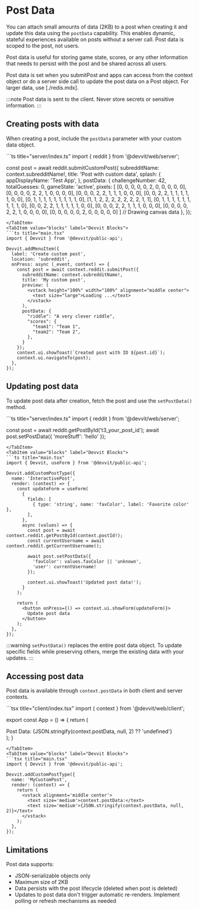 

# Post Data

You can attach small amounts of data (2KB) to a post when creating it and update this data using the `postData` capability. This enables dynamic, stateful experiences available on posts without a server call. Post data is scoped to the post, not users.

Post data is useful for storing game state, scores, or any other information that needs to persist with the post and be shared across all users.

Post data is set when you submitPost and apps can access from the context object or do a server side call to update the post data on a Post object. For larger data, use [./redis.mdx].

:::note
Post data is sent to the client. Never store secrets or sensitive information.
:::

## Creating posts with data
When creating a post, include the `postData` parameter with your custom data object.

<Tabs>
  <TabItem value="web" label="Devvit Web">
  ```ts title="server/index.ts"
  import { reddit } from '@devvit/web/server';

  const post = await reddit.submitCustomPost({
    subredditName: context.subredditName!,
    title: 'Post with custom data',
    splash: {
      appDisplayName: 'Test App',
    },
    postData: {
      challengeNumber: 42,
      totalGuesses: 0,
      gameState: 'active',
      pixels: [
        [0, 0, 0, 0, 0, 2, 0, 0, 0, 0, 0],
        [0, 0, 0, 0, 2, 2, 1, 0, 0, 0, 0],
        [0, 0, 0, 2, 2, 1, 1, 1, 0, 0, 0],
        [0, 0, 2, 2, 1, 1, 1, 1, 1, 0, 0],
        [0, 1, 1, 1, 1, 1, 1, 1, 1, 1, 0],
        [1, 1, 2, 2, 2, 2, 2, 2, 2, 1, 1],
        [0, 1, 1, 1, 1, 1, 1, 1, 1, 1, 0],
        [0, 0, 2, 2, 1, 1, 1, 1, 1, 0, 0],
        [0, 0, 0, 2, 2, 1, 1, 1, 0, 0, 0],
        [0, 0, 0, 0, 2, 2, 1, 0, 0, 0, 0],
        [0, 0, 0, 0, 0, 2, 0, 0, 0, 0, 0]
     ] // Drawing canvas data
    },
  });
  ```
  </TabItem>
  <TabItem value="blocks" label="Devvit Blocks">
  ```ts title="main.tsx"
  import { Devvit } from '@devvit/public-api';

  Devvit.addMenuItem({
    label: 'Create custom post',
    location: 'subreddit',
    onPress: async (_event, context) => {
      const post = await context.reddit.submitPost({
        subredditName: context.subredditName!,
        title: 'My custom post',
        preview: (
          <vstack height="100%" width="100%" alignment="middle center">
            <text size="large">Loading ...</text>
          </vstack>
        ),
        postData: {
          "riddle": "A very clever riddle",
          "scores": {
            "team1": "Team 1",
            "team2": "Team 2",
          },
        }
      });
      context.ui.showToast(`Created post with ID ${post.id}`);
      context.ui.navigateTo(post);
    },
  });
  ```
  </TabItem>
</Tabs>

## Updating post data
To update post data after creation, fetch the post and use the `setPostData()` method.

<Tabs>
  <TabItem value="web" label="Devvit Web">
  ```ts title="server/index.ts"
  import { reddit } from '@devvit/web/server';

  const post = await reddit.getPostById('t3_your_post_id');
  await post.setPostData({ 'moreStuff': 'hello' });
  ```
  </TabItem>
  <TabItem value="blocks" label="Devvit Blocks">
  ```ts title="main.tsx"
  import { Devvit, useForm } from '@devvit/public-api';

  Devvit.addCustomPostType({
    name: 'InteractivePost',
    render: (context) => {
      const updateForm = useForm(
        {
          fields: [
            { type: 'string', name: 'favColor', label: 'Favorite color' },
          ],
        },
        async (values) => {
          const post = await context.reddit.getPostById(context.postId!);
          const currentUsername = await context.reddit.getCurrentUsername();
          
          await post.setPostData({
            'favColor': values.favColor || 'unknown',
            'user': currentUsername!
          });
          
          context.ui.showToast('Updated post data!');
        }
      );

      return (
        <button onPress={() => context.ui.showForm(updateForm)}>
          Update post data
        </button>
      );
    },
  });
  ```
  </TabItem>
</Tabs>

:::warning
`setPostData()` replaces the entire post data object. To update specific fields while preserving others, merge the existing data with your updates.
:::

## Accessing post data
Post data is available through `context.postData` in both client and server contexts.

<Tabs>
  <TabItem value="web" label="Devvit Web">
  ```tsx title="client/index.tsx"
  import { context } from '@devvit/web/client';

  export const App = () => {
    return (
      <div>
        <text className='mt-1 font-bold'>Post Data:</text>
        <text>{JSON.stringify(context.postData, null, 2) ?? 'undefined'}</text>
      </div>
    );
  }
  ```
  </TabItem>
  <TabItem value="blocks" label="Devvit Blocks">
  ```tsx title="main.tsx"
  import { Devvit } from '@devvit/public-api';

  Devvit.addCustomPostType({
    name: 'MyCustomPost',
    render: (context) => {
      return (
        <vstack alignment='middle center'>
          <text size='medium'>context.postData:</text>
          <text size='medium'>{JSON.stringify(context.postData, null, 2)}</text>
        </vstack>
      );
    },
  });
  ```
  </TabItem>
</Tabs>

## Limitations
Post data supports:
- JSON-serializable objects only
- Maximum size of 2KB
- Data persists with the post lifecycle (deleted when post is deleted)
- Updates to post data don't trigger automatic re-renders. Implement polling or refresh mechanisms as needed
